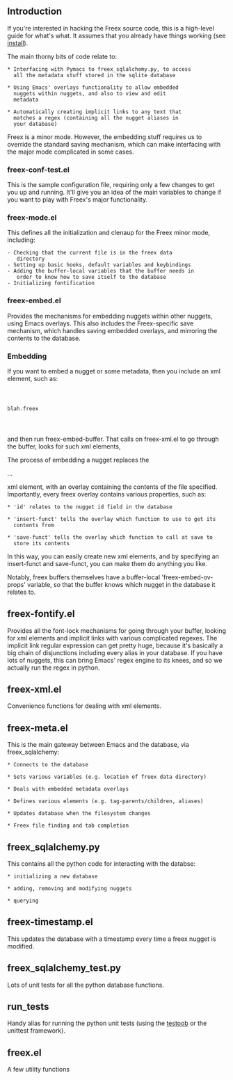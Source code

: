 == Introduction ==

If you're interested in hacking the Freex source code, this
is a high-level guide for what's what. It assumes that you
already have things working (see [[install]]).

The main thorny bits of code relate to:

 * Interfacing with Pymacs to freex_sqlalchemy.py, to access
   all the metadata stuff stored in the sqlite database

 * Using Emacs' overlays functionality to allow embedded
   nuggets within nuggets, and also to view and edit
   metadata

 * Automatically creating implicit links to any text that
   matches a regex (containing all the nugget aliases in
   your database)

Freex is a minor mode. However, the embedding stuff requires
us to override the standard saving mechanism, which can make
interfacing with the major mode complicated in some cases.

=== freex-conf-test.el ===

This is the sample configuration file, requiring only a few changes to
get you up and running. It'll give you an idea of the main variables
to change if you want to play with Freex's major functionality.

=== freex-mode.el ===

This defines all the initialization and clenaup for the Freex minor
mode, including:
 - Checking that the current file is in the freex data
    directory
 - Setting up basic hooks, default variables and keybindings
 - Adding the buffer-local variables that the buffer needs in
    order to know how to save itself to the database
 - Initializing fontification

=== freex-embed.el ===

Provides the mechanisms for embedding nuggets within other nuggets,
using Emacs overlays. This also includes the Freex-specific save
mechanism, which handles saving embedded overlays, and mirroring the
contents to the database.

=== Embedding ===

If you want to embed a nugget or some
metadata, then you include an xml element, such as:

<code>
<example>
<file>blah.freex</file>
</example>
</code>

and then run freex-embed-buffer. That calls on freex-xml.el to go
through the buffer, looks for such xml elements,

The process of embedding a nugget replaces the
<example><file>...</file></example> xml element, with an overlay
containing the contents of the file specified. Importantly, every
freex overlay contains various properties, such as:

 * 'id' relates to the nugget id field in the database

 * 'insert-funct' tells the overlay which function to use to get its
   contents from

 * 'save-funct' tells the overlay which function to call at save to
   store its contents

In this way, you can easily create new xml elements, and by specifying
an insert-funct and save-funct, you can make them do anything you
like.

Notably, freex buffers themselves have a buffer-local
'freex-embed-ov-props' variable, so that the buffer knows which nugget
in the database it relates to.

== freex-fontify.el ==

Provides all the font-lock mechanisms for going through your buffer,
looking for xml elements and implicit links with various complicated
regexes. The implicit link regular expression can get pretty huge,
because it's basically a big chain of disjunctions including every
alias in your database. If you have lots of nuggets, this can bring
Emacs' regex engine to its knees, and so we actually run the regex in
python.

== freex-xml.el ==

Convenience functions for dealing with xml elements.

== freex-meta.el ==

This is the main gateway between Emacs and the database, via
freex_sqlalchemy:

 * Connects to the database

 * Sets various variables (e.g. location of freex data directory)

 * Deals with embedded metadata overlays

 * Defines various elements (e.g. tag-parents/children, aliases)

 * Updates database when the filesystem changes

 * Freex file finding and tab completion

== freex_sqlalchemy.py ==

This contains all the python code for interacting with the databse:

 * initializing a new database

 * adding, removing and modifying nuggets

 * querying

== freex-timestamp.el ==

This updates the database with a timestamp every time a freex nugget
is modified.

== freex_sqlalchemy_test.py ==

Lots of unit tests for all the python database functions.

== run_tests ==

Handy alias for running the python unit tests (using the [http://wiki.python.org/moin/TestOob testoob] or the unittest framework).

== freex.el ==

A few utility functions